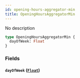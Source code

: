 ```yaml
---
id: opening-hours-aggregator-min
title: OpeningHoursAggregatorMin
---
```


No description

```graphql
type OpeningHoursAggregatorMin {
  dayOfWeek: Float
}
```

### Fields

#### `dayOfWeek` ([`Float`](/v1/scalars/float))
